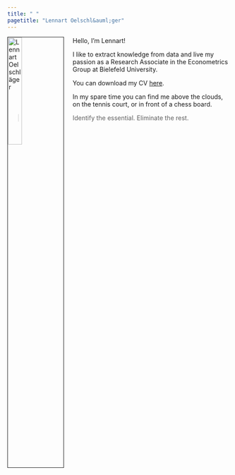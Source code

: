 ```yaml
---
title: " "
pagetitle: "Lennart Oelschl&auml;ger"
---
```


<img src="cv/oelschlaeger.jpg" alt="Lennart Oelschl&auml;ger" style="width:25%; border:1px solid; margin-right: 20px" align="left">

Hello, I'm Lennart!

I like to extract knowledge from data and live my passion as a Research Associate in the Econometrics Group at Bielefeld University.

You can download my CV [here](cv/oelschlaeger.pdf).

In my spare time you can find me above the clouds, on the tennis court, or in front of a chess board.

> Identify the essential. Eliminate the rest. 